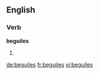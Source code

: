 
==English==

===Verb===
'''beguiles'''

# {{third-person singular of|beguile}}

[[de:beguiles]]
[[fr:beguiles]]
[[vi:beguiles]]
